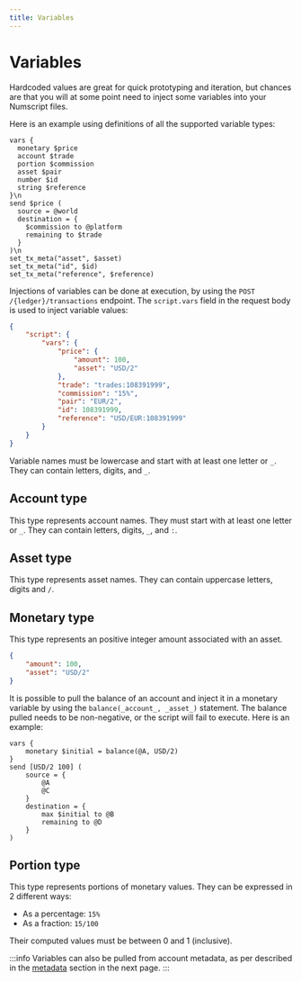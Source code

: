 ```yaml
---
title: Variables
---
```


# Variables
Hardcoded values are great for quick prototyping and iteration, but chances are that you will at some point need to inject some variables into your Numscript files.

Here is an example using definitions of all the supported variable types:

```numscript
vars {
  monetary $price
  account $trade
  portion $commission
  asset $pair
  number $id
  string $reference
}\n
send $price (
  source = @world
  destination = {
    $commission to @platform
    remaining to $trade
  }
)\n
set_tx_meta("asset", $asset)
set_tx_meta("id", $id)
set_tx_meta("reference", $reference)
```


Injections of variables can be done at execution, by using the `POST /{ledger}/transactions` endpoint.
The `script.vars` field in the request body is used to inject variable values:

```json
{
    "script": {
        "vars": {
            "price": {
                "amount": 100,
                "asset": "USD/2"
            },
            "trade": "trades:108391999",
            "commission": "15%",
            "pair": "EUR/2",
            "id": 108391999,
            "reference": "USD/EUR:108391999"
        }
    }
}
```

Variable names must be lowercase and start with at least one letter or `_`.
They can contain letters, digits, and `_`.

## Account type

This type represents account names. They must start with at least one letter or `_`.
They can contain letters, digits, `_`, and `:`.

## Asset type

This type represents asset names. They can contain uppercase letters, digits and `/`.

## Monetary type

This type represents an positive integer amount associated with an asset.
```json
{
    "amount": 100,
    "asset": "USD/2"
}
```

It is possible to pull the balance of an account and inject it in a monetary variable by using the `balance(_account_, _asset_)` statement.
The balance pulled needs to be non-negative, or the script will fail to execute. Here is an example:

```numscript
vars {
    monetary $initial = balance(@A, USD/2)
}
send [USD/2 100] (
    source = {
        @A
        @C
    }
    destination = {
        max $initial to @B
        remaining to @D
    }
)
```

## Portion type

This type represents portions of monetary values.
They can be expressed in 2 different ways:
* As a percentage: `15%`
* As a fraction: `15/100`

Their computed values must be between 0 and 1 (inclusive).

:::info
Variables can also be pulled from account metadata, as per described in the [metadata](/ledger/reference/numscript/metadata) section in the next page.
:::
